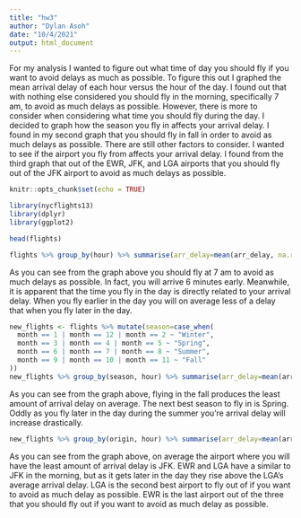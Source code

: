 ```yaml
---
title: "hw3"
author: "Dylan Asoh"
date: "10/4/2021"
output: html_document
---
```

For my analysis I wanted to figure out what time of day you should fly if you want to avoid delays as much as possible. To figure this out I graphed the mean arrival delay of each hour versus the hour of the day. I found out that with nothing else considered you should fly in the morning, specifically 7 am, to avoid as much delays as possible. However, there is more to consider when considering what time you should fly during the day. I decided to graph how the season you fly in affects your arrival delay. I found in my second graph that you should fly in fall in order to avoid as much delays as possible. There are still other factors to consider. I wanted to see if the airport you fly from affects your arrival delay. I found from the third graph that out of the EWR, JFK, and LGA airports that you should fly out of the JFK airport to avoid as much delays as possible.

```r
knitr::opts_chunk$set(echo = TRUE)
```

```r
library(nycflights13)
library(dplyr)
library(ggplot2)
```

```r
head(flights)
```

```r
flights %>% group_by(hour) %>% summarise(arr_delay=mean(arr_delay, na.rm=TRUE)) %>% ggplot(aes(hour, arr_delay)) + geom_point()
```
As you can see from the graph above you should fly at 7 am to avoid as much delays as possible. In fact, you will arrive 6 minutes early. Meanwhile, it is apparent that the time you fly in the day is directly related to your arrival delay. When you fly earlier in the day you will on average less of a delay that when you fly later in the day.
```r
new_flights <- flights %>% mutate(season=case_when(
  month == 1 | month == 12 | month == 2 ~ "Winter",
  month == 3 | month == 4 | month == 5 ~ "Spring",
  month == 6 | month == 7 | month == 8 ~ "Summer",
  month == 9 | month == 10 | month == 11 ~ "Fall"
))
new_flights %>% group_by(season, hour) %>% summarise(arr_delay=mean(arr_delay, na.rm=TRUE)) %>% ggplot(aes(hour, arr_delay, color=season)) + geom_point()
```
As you can see from the graph above, flying in the fall produces the least amount of arrival delay on average. The next best season to fly in is Spring. Oddly as you fly later in the day during the summer you're arrival delay will increase drastically.
```r
new_flights %>% group_by(origin, hour) %>% summarise(arr_delay=mean(arr_delay, na.rm=TRUE)) %>% ggplot(aes(hour, arr_delay, color=origin)) + geom_point()
```
As you can see from the graph above, on average the airport where you will have the least amount of arrival delay is JFK. EWR and LGA have a similar to JFK in the morning, but as it gets later in the day they rise above the LGA's average arrival delay. LGA is the second best airport to fly out of if you want to avoid as much delay as possible. EWR is the last airport out of the three that you should fly out if you want to avoid as much delay as possible.